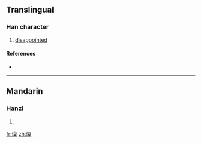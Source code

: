 {{also|燷}}
==Translingual==

===Han character===
{{Han char|rn=86|rad=火|as=13|sn=17|four=|canj=火卜田木 (FYWD)}}

# [[disappointed]]

====References====
* {{Han ref|kx=0684.250|dkj=19463|hdz=32241.120|uh=71E3|ud=29155}}

----

==Mandarin==

===Hanzi===
{{cmn-hanzi|pin=[[lán]] ([[lan2]])|wg=lan<sup>2</sup>}}

# {{defn|Mandarin|sort=火13}}

[[fr:燣]]
[[zh:燣]]